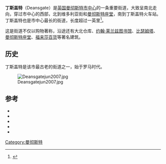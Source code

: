 {{Infobox street
| name                    = 丁斯盖特
| native_name             =Deansgate
| marker_image            = [[Image:UK_road_A56.svg|100px]]
| image                   = Manchester Deansgate.jpg
| image_size              = 200px
| length_mi               = 1.0
| location                = [[英国|英国]][[曼彻斯特|曼彻斯特]]
| direction_a             = 北
| terminus_a              = 维多利亚街
| direction_b             = 南
| terminus_b              = 城堡遗址
| known_for               = 购物、[[福来莎百货|福来莎百货]]、大北仓库、[[约翰·莱兰兹图书馆|约翰·莱兰兹图书馆]]、[[比瑟姆塔|比瑟姆塔]]、[[曼彻斯特座堂|曼彻斯特座堂]]
}}
'''丁斯盖特'''（Deansgate）是[[英国|英国]][[曼彻斯特市中心|曼彻斯特市中心]]的一条重要街道，大致呈南北走向，穿过市中心的西部，北到维多利亚街和[[曼彻斯特座堂|曼彻斯特座堂]]，南到丁斯盖特火车站。丁斯盖特也是市中心最长的街道，长度超过一英里<ref>{{citation |title=Manchester Deansgate Bars |quote=Located at the top end of Deansgate, the mile long road that runs through the city centre |url=http://www.manchesterbars.com/location-deansgate.htm |work=manchesterbars.com |accessdate=4 August 2011 |archive-date=2016-12-26 |archive-url=https://web.archive.org/web/20161226062829/http://manchesterbars.com/location-deansgate.htm |dead-url=no }}</ref>。

这是街道不仅以购物著称，沿途还有大北仓库、[[约翰·莱兰兹图书馆|约翰·莱兰兹图书馆]]、[[比瑟姆塔|比瑟姆塔]]、[[曼彻斯特座堂|曼彻斯特座堂]]、[[福来莎百货|福来莎百货]]等著名建筑。

==历史==
丁斯盖特是该市最古老的街道之一，始于罗马时代。

[[File:Deansgatejun2007.jpg|thumb]]

==参考==
{{reflist|30em}}
*{{citation |last=Cooper |first=Glynis |title=Hidden Manchester |publisher=Breedon Books Publishing |year=2003 |isbn=1-85983-401-9}}
*{{citation |last=Heaton |first=Frank |year=1995 |title=The Manchester Village: Deansgate remembered |publisher=Neil Richardson}}
*{{citation |last=Parkinson-Bailey |first=John J. |title=Manchester: An Architectural History |publisher=Manchester University Press |year=2000 |isbn=0-7190-5606-3}}
*{{cite book|last=Atkins|first=Philip|title=Guide Across Manchester|publisher=Civic Trust for the North West|location=Manchester|year=1976|isbn=0-901347-29-9}}
*{{cite book|last=Bradshaw|first=L. D.|title=Origins of Street Names in the City of Manchester|publisher=Neil Richardson|location=Radcliffe|year=1985|isbn=0-907511-87-2}}
[[Category:曼彻斯特|Category:曼彻斯特]]